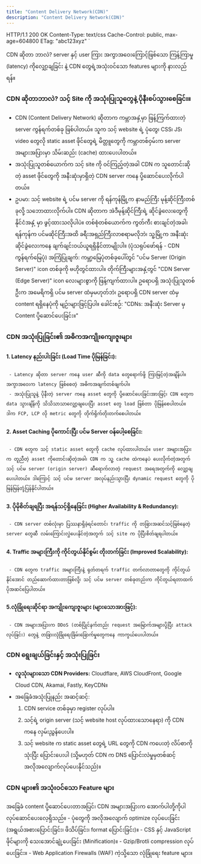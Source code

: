 ```yaml
---
title: "Content Delivery Network(CDN)"
description: "Content Delivery Network(CDN)"
---
```


HTTP/1.1 200 OK
Content-Type: text/css
Cache-Control: public, max-age=604800
ETag: "abc123xyz"
`

<Aside title="ရည်ရွယ်ချက်">
  CDN ဆိုတာ ဘာလဲ? server နှင့် user ကြား အကွာအဝေးကြောင့်ဖြစ်သော ကြန့်ကြာမှု (latency) ကိုလျှော့ချခြင်း နဲ့ CDN တွေရဲ့အသုံးဝင်သော features များကို နားလည်ရန်။
</Aside>

### CDN ဆိုတာဘာလဲ? သင့် Site ကို အသုံးပြုသူတွေနဲ့ ပိုနီးစပ်သွားစေခြင်း။

- CDN (Content Delivery Network) ဆိုတာက ကမ္ဘာအနှံ့မှာ ဖြန့်ကြက်ထားတဲ့ server ကွန်ရက်တစ်ခု ဖြစ်ပါတယ်။ သူက သင့် website ရဲ့ ပုံတွေ၊ CSS၊ JS၊ video တွေလို static asset ဖိုင်တွေရဲ့ မိတ္တူတွေကို ကမ္ဘာတစ်ဝှမ်းက server အများအပြားမှာ သိမ်းဆည်း (cache) ထားပေးပါတယ်။
- အသုံးပြုသူတစ်ယောက်က သင့် site ကို ဝင်ကြည့်တဲ့အခါ CDN က သူတောင်းဆိုတဲ့ asset ဖိုင်တွေကို အနီးဆုံးမှာရှိတဲ့ CDN server ကနေ ပို့ဆောင်ပေးလိုက်ပါတယ်။
- ဥပမာ: သင့် website ရဲ့ ပင်မ server ကို ရန်ကုန်မြို့က နာမည်ကြီး မုန့်ဆိုင်ကြီးတစ်ခုလို့ သဘောထားလိုက်ပါ။ CDN ဆိုတာက အဲဒီမုန့်ဆိုင်ကြီးရဲ့ ဆိုင်ခွဲလေးတွေကို နိုင်ငံအနှံ့ မှာ ဖွင့်ထားသလိုပါပဲ။ တစ်စုံတစ်ယောက်က ကွတ်ကီး စားချင်တဲ့အခါ၊ ရန်ကုန်က ပင်မဆိုင်ကြီးအထိ ခရီးအရှည်ကြီးလာစရာမလိုဘဲ၊ သူ့မြို့က အနီးဆုံးဆိုင်ခွဲလေးကနေ ချက်ချင်းဝယ်ယူရရှိနိုင်တာမျိုးပါ။
(ပုံသရုပ်ဖော်ရန် - CDN ကွန်ရက်မြေပုံ)
အကြံပြုချက်: ကမ္ဘာ့မြေပုံတစ်ခုပေါ်တွင် "ပင်မ Server (Origin Server)" icon တစ်ခုကို ဗဟိုတွင်ထားပါ။ တိုက်ကြီးများအနှံ့တွင် "CDN Server (Edge Server)" icon လေးများစွာကို ဖြန့်ကျက်ထားပါ။ ဥရောပရှိ အသုံးပြုသူတစ်ဦးက အမေရိကရှိ ပင်မ server ထံမှမဟုတ်ဘဲ၊ ဥရောပရှိ CDN server ထံမှ content ရရှိနေပုံကို မျဉ်းများဖြင့်ပြပါ။
ခေါင်းစဉ်: "CDNs: အနီးဆုံး Server မှ Content ပို့ဆောင်ပေးခြင်း။"

### CDN အသုံးပြုခြင်း၏ အဓိကအကျိုးကျေးဇူးများ

#### 1. Latency နည်းပါးခြင်း (Load Time ပိုမြန်ခြင်း):
     - Latency ဆိုတာ server ကနေ user ဆီကို data တွေရောက်ဖို့ ကြာမြင့်တဲ့အချိန်ပါ။ အကွာအဝေးက latency ဖြစ်စေတဲ့ အဓိကအချက်တစ်ချက်ပါ။
     - အသုံးပြုသူနဲ့ ပိုနီးတဲ့ server ကနေ asset တွေကို ပို့ဆောင်ပေးခြင်းအားဖြင့်၊ CDN တွေက data သွားချိန်ကို သိသိသာသာလျှော့ချပေးပြီး asset တွေ load ဖြစ်တာ ပိုမြန်စေပါတယ်။ ဒါက FCP, LCP လို metric တွေကို တိုက်ရိုက်တိုးတက်စေပါတယ်။
#### 2. Asset Caching ပိုကောင်းပြီး ပင်မ Server ဝန်ပေါ့စေခြင်း:
     - CDN တွေက သင့် static asset တွေကို cache လုပ်ထားပါတယ်။ user အများအပြားက တူညီတဲ့ asset ကိုတောင်းဆိုတဲ့အခါ၊ CDN က သူ့ cache ထဲကနေပဲ ပေးလိုက်တဲ့အတွက် သင့် ပင်မ server (origin server) ဆီရောက်လာတဲ့ request အရေအတွက်ကို လျှော့ချပေးပါတယ်။ ဒါကြောင့် သင့် ပင်မ server အလုပ်နည်းသွားပြီး dynamic request တွေကို ပိုမြန်မြန်တုံ့ပြန်နိုင်ပါတယ်။

#### 3. ပိုမိုစိတ်ချရပြီး အရန်သင့်ရှိနေခြင်း (Higher Availability & Redundancy):
     - CDN server တစ်လုံးမှာ ပြဿနာရှိခဲ့ရင်တောင်၊ traffic ကို တခြားအဆင်သင့်ဖြစ်နေတဲ့ server တွေဆီ လမ်းကြောင်းလွှဲပေးနိုင်တဲ့အတွက် သင့် site က ပိုပြီးစိတ်ချရပါတယ်။

#### 4. Traffic အများကြီးကို ကိုင်တွယ်နိုင်စွမ်း တိုးတက်ခြင်း (Improved Scalability):
     - CDN တွေက traffic အများကြီးနဲ့ ရုတ်တရက် traffic တက်လာတာတွေကို ကိုင်တွယ်နိုင်အောင် တည်ဆောက်ထားတာဖြစ်လို့၊ သင့် ပင်မ server တစ်ခုတည်းက ကိုင်တွယ်ရတာထက် ပိုအဆင်ပြေပါတယ်။

#### 5.လုံခြုံရေးဆိုင်ရာ အကျိုးကျေးဇူးများ (များသောအားဖြင့်):
     - CDN အများအပြားက DDoS (တစ်ပြိုင်နက်တည်း request အမြောက်အများပို့ပြီး attack လုပ်ခြင်း) တွေနဲ့ တခြားလုံခြုံရေးခြိမ်းခြောက်မှုတွေကနေ ကာကွယ်ပေးပါတယ်။

### CDN ရွေးချယ်ခြင်းနှင့် အသုံးပြုခြင်း
- **လူသုံးများသော CDN Providers:** Cloudflare, AWS CloudFront, Google Cloud CDN, Akamai, Fastly, KeyCDN။
- အခြေခံအသုံးပြုနည်း အဆင့်ဆင့်:
     1. CDN service တစ်ခုမှာ register လုပ်ပါ။
     2. သင့်ရဲ့ origin server (သင့် website host လုပ်ထားသောနေရာ) ကို CDN ကနေ လှမ်းညွှန်ပေးပါ။
     3. သင့် website က static asset တွေရဲ့ URL တွေကို CDN ကပေးတဲ့ လိပ်စာကို သုံးပြီး ပြောင်းပေးပါ (သို့မဟုတ် CDN က DNS ပြောင်းလဲမှုမှတစ်ဆင့် အလိုအလျောက်လုပ်ပေးနိုင်သည်)။

### CDN များ၏ အသုံးဝင်သော Feature များ
အခြေခံ content ပို့ဆောင်ပေးတာအပြင်၊ CDN အများအပြားက အောက်ပါတို့ကိုပါ လုပ်ဆောင်ပေးလေ့ရှိသည်။
     - ပုံတွေကို အလိုအလျောက် optimize လုပ်ပေးခြင်း (အရွယ်အစားပြောင်းခြင်း၊ ဖိသိပ်ခြင်း၊ format ပြောင်းခြင်း)။
     - CSS နှင့် JavaScript ဖိုင်များကို သေးအောင်ချုံ့ပေးခြင်း (Minification)။
     - Gzip/Brotli compression လုပ်ပေးခြင်း။
     - Web Application Firewalls (WAF) ကဲ့သို့သော လုံခြုံရေး feature များ။